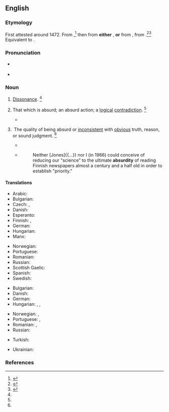 ==English==

===Etymology===
First attested around 1472. From {{etyl|enm|en}} {{m|enm|absurdite}},<ref name=RHD>{{R:RHCD|page=7}}</ref> then from '''either''' {{etyl|frm|en}} {{m|frm|absurdité}}, '''or''' from {{etyl|LL.|en}} {{m|la|absurditas||dissonance, incongruity}}, from {{etyl|la|en}} {{m|la|absurdus}} {{suffix||itas|gloss2=quality, state, degree|lang=la|nocat=1}}.<ref name=WI3>{{R:MW3 1976|page=8}}</ref><ref name=SOED>{{R:SOED5|page=10}}</ref> Equivalent to {{suffix|absurd|ity|lang=en}}.

===Pronunciation===
* {{a|RP}} {{IPA|/əbˈsɝd.ɪ.ti/|lang=en}}
* {{a|US}} {{IPA|/æbˈsɝd.ɪ.ti/|/æbˈzɝd.ɪ.ti/|/əbˈsɝd.ɪ.ti/|/əbˈzɝd.ɪ.ti/|lang=en}}

===Noun===
{{en-noun|~|absurdities}}

# {{lb|en|obsolete|rare}} [[dissonance|Dissonance]]. {{defdate|Attested from around 1350 to 1470 until the late 17<sup>th</sup> century.}}<ref name=SOED/>
# {{lb|en|countable}} That which is absurd; an absurd action; a [[logical]] [[contradiction]]. {{defdate|First attested in the late 15<sup>th</sup> century.}}<ref name=SOED/>
#* {{quote-book|passage=His travels were full of '''absurdities'''.|author=Johnson}}
# {{lb|en|uncountable}} The quality of being absurd or [[inconsistent]] with [[obvious]] truth, reason, or sound judgment. {{defdate|First attested in the early 16<sup>th</sup> century.}}<ref name=SOED/>
#* {{quote-book|passage=The '''absurdity''' of the actual idea of an infinite number.|author=[[w:John Locke|John Locke]]}}
#* {{RQ:Schuster Hepaticae V|viii}}
#*: Neither [Jones]{{...}} nor I (in 1966) could conceive of reducing our "science" to the ultimate '''absurdity''' of reading Finnish newspapers almost a century and a half old in order to establish "priority."

====Translations====
{{trans-top|the quality of being absurd}}
* Arabic: {{t|ar|ساخافَة}}
* Bulgarian: {{t+|bg|абсурдност|tr=absúrdnost}}
* Czech: {{t|cs|absurdnost|f}}, {{t|cs|absurdita|f}}
* Danish: {{t|da|absurditet|c}}
* Esperanto: {{t|eo|absurdeco}}
* Finnish: {{t+|fi|mielettömyys}}, {{t+|fi|hulluus}}
* German: {{t+|de|Absurdität|f}}
* Hungarian: {{t+|hu|abszurdum}}
* Manx: {{t|gv|meecheeallid|m}}
{{trans-mid}}
* Norwegian: {{t+|no|absurditet|m}}
* Portuguese: {{t+|pt|absurdidade|f}}
* Romanian: {{t+|ro|absurditate}}
* Russian: {{t+|ru|абсу́рдность|f}}
* Scottish Gaelic: {{t|gd|amaideas|m}}
* Spanish: {{t+|es|absurdo|m}}
* Swedish: {{t+|sv|absurditet|c}}
{{trans-bottom}}

{{trans-top|an absurd action}}
* Bulgarian: {{t+|bg|абсурдност|tr=absúrdnost}}
* Danish: {{t|da|absurditet|c}}
* German: {{t+|de|Absurdität|f}}
* Hungarian: {{t+|hu|abszurdum}}, {{t+|hu|képtelenség}}, {{t+|hu|abszurditás}}
{{trans-mid}}
* Norwegian: {{t+|no|absurditet|m}}, {{t|no|meningsløshet|m}}
* Portuguese: {{t+|pt|absurdo|m}}, {{t+|pt|absurdidade|f}}
* Romanian: {{t+|ro|absurd}}, {{t+|ro|absurditate}}
* Russian: {{t+|ru|абсу́рд}}
{{trans-bottom}}

{{checktrans-top}}
* Turkish: {{t+check|tr|saçmalık}}
{{trans-mid}}
* Ukrainian: {{t-check|uk|:uk:абсурд|sc=Cyrl}}
{{trans-bottom}}

===References===
<references/>